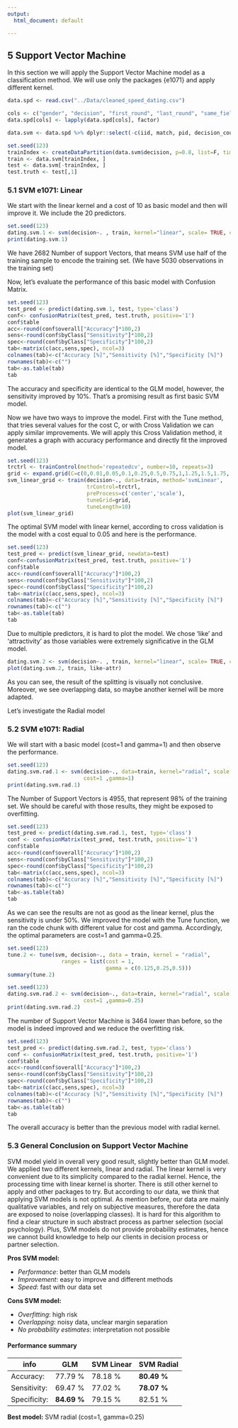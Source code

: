 ```yaml
---
output:
  html_document: default

---
```

## 5 Support Vector Machine

In this section we will apply the Support Vector Machine model as a classification method. We will use only the packages {e1071} and apply different kernel.

```r
data.spd <- read.csv("../Data/cleaned_speed_dating.csv")

cols <- c("gender", "decision", "first_round", "last_round", "same_field", "same_origin", "goal")
data.spd[cols] <- lapply(data.spd[cols], factor)

data.svm <- data.spd %>% dplyr::select(-c(iid, match, pid, decision_count))

set.seed(123)
trainIndex <- createDataPartition(data.svm$decision, p=0.8, list=F, times= 1)
train <- data.svm[trainIndex, ]
test <- data.svm[-trainIndex, ]
test.truth <- test[,1]
```

### 5.1 SVM e1071: Linear
We start with the linear kernel and a cost of 10 as basic model and then will improve it. We include the 20 predictors.

```r
set.seed(123)
dating.svm.1 <- svm(decision~. , train, kernel="linear", scale= TRUE, cost=10)
print(dating.svm.1)
```

We have 2682 Number of support Vectors, that means SVM use half of the training sample to encode the training set. (We have 5030 observations in the training set)

Now, let's evaluate the performance of this basic model with Confusion Matrix.

```r
set.seed(123)
test_pred <- predict(dating.svm.1, test, type='class')
conf<- confusionMatrix(test_pred, test.truth, positive='1')
conf$table
acc<-round(conf$overall["Accuracy"]*100,2)
sens<-round(conf$byClass["Sensitivity"]*100,2)
spec<-round(conf$byClass["Specificity"]*100,2)
tab<-matrix(c(acc,sens,spec), ncol=3)
colnames(tab)<-c("Accuracy [%]","Sensitivity [%]","Specificity [%]")
rownames(tab)<-c("")
tab<-as.table(tab)
tab
```

The accuracy and specificity are identical to the GLM model, however, the sensitivity improved by 10%. That's a promising result as first basic SVM model.

Now we have two ways to improve the model. First with the Tune method, that tries several values for the cost C, or with Cross Validation we can apply similar improvements. We will apply this Cross Validation method, it generates a graph with accuracy performance and directly fit the improved model. 

```r
set.seed(123)
trctrl <- trainControl(method='repeatedcv', number=10, repeats=3)
grid <- expand.grid(C=c(0,0.01,0.05,0.1,0.25,0.5,0.75,1,1.25,1.5,1.75, 2.5))
svm_linear_grid <- train(decision~., data=train, method='svmLinear',
                         trControl=trctrl,
                         preProcess=c('center','scale'),
                         tuneGrid=grid,
                         tuneLength=10)
plot(svm_linear_grid)
```

The optimal SVM model with linear kernel, according to cross validation is the model with a cost equal to 0.05 and here is the performance.

```r
set.seed(123)
test_pred <- predict(svm_linear_grid, newdata=test)
conf<-confusionMatrix(test_pred, test.truth, positive='1')
conf$table
acc<-round(conf$overall["Accuracy"]*100,2)
sens<-round(conf$byClass["Sensitivity"]*100,2)
spec<-round(conf$byClass["Specificity"]*100,2)
tab<-matrix(c(acc,sens,spec), ncol=3)
colnames(tab)<-c("Accuracy [%]","Sensitivity [%]","Specificity [%]")
rownames(tab)<-c("")
tab<-as.table(tab)
tab
```

Due to multiple predictors, it is hard to plot the model. We chose 'like' and 'attractivity' as those variables were extremely significative in the GLM model.

```r
dating.svm.2 <- svm(decision~. , train, kernel="linear", scale= TRUE, cost=0.05)
plot(dating.svm.2, train, like~attr)
```

As you can see, the result of the splitting is visually not conclusive. Moreover, we see overlapping data, so maybe another kernel will be more adapted.

Let's investigate the Radial model 

### 5.2 SVM e1071: Radial
We will start with a basic model (cost=1 and gamma=1) and then observe the performance.

```r
set.seed(123)
dating.svm.rad.1 <- svm(decision~., data=train, kernel="radial", scale = TRUE,
                        cost=1 ,gamma=1)
print(dating.svm.rad.1)
```

The Number of Support Vectors is 4955, that represent 98% of the training set. We should be careful with those results, they might be exposed to overfitting. 

```r
set.seed(123)
test_pred <- predict(dating.svm.rad.1, test, type='class')
conf <- confusionMatrix(test_pred, test.truth, positive='1')
conf$table
acc<-round(conf$overall["Accuracy"]*100,2)
sens<-round(conf$byClass["Sensitivity"]*100,2)
spec<-round(conf$byClass["Specificity"]*100,2)
tab<-matrix(c(acc,sens,spec), ncol=3)
colnames(tab)<-c("Accuracy [%]","Sensitivity [%]","Specificity [%]")
rownames(tab)<-c("")
tab<-as.table(tab)
tab
```

As we can see the results are not as good as the linear kernel, plus the sensitivity is under 50%. We improved the model with the Tune function, we ran the code chunk with different value for cost and gamma. Accordingly, the optimal parameters are cost=1 and gamma=0.25.

```r
set.seed(123)
tune.2 <- tune(svm, decision~., data = train, kernel = "radial",
                 ranges = list(cost = 1,
                               gamma = c(0.125,0.25,0.5)))
summary(tune.2)
```
 
```r
set.seed(123)
dating.svm.rad.2 <- svm(decision~., data=train, kernel="radial", scale = TRUE,
                        cost=1 ,gamma=0.25)
print(dating.svm.rad.2)
```

The number of Support Vector Machine is 3464 lower than before, so the model is indeed improved and we reduce the overfitting risk.

```r
set.seed(123)
test_pred <- predict(dating.svm.rad.2, test, type='class')
conf <- confusionMatrix(test_pred, test.truth, positive='1')
conf$table
acc<-round(conf$overall["Accuracy"]*100,2)
sens<-round(conf$byClass["Sensitivity"]*100,2)
spec<-round(conf$byClass["Specificity"]*100,2)
tab<-matrix(c(acc,sens,spec), ncol=3)
colnames(tab)<-c("Accuracy [%]","Sensitivity [%]","Specificity [%]")
rownames(tab)<-c("")
tab<-as.table(tab)
tab
```

The overall accuracy is better than the previous model with radial kernel. 

### 5.3 General Conclusion on Support Vector Machine
SVM model yield in overall very good result, slightly better than GLM model. We applied two different kernels, linear and radial. The linear kernel is very convenient due to its simplicity compared to the radial kernel. Hence, the processing time with linear kernel is shorter. There is still other kernel to apply and other packages to try. But according to our data, we think that applying SVM models is not optimal. As mention before, our data are mainly qualitative variables, and rely on subjective measures, therefore the data are exposed to noise (overlapping classes). It is hard for this algorithm to find a clear structure in such abstract process as partner selection (social psychology). Plus, SVM models do not provide probability estimates, hence we cannot build knowledge to help our clients in decision process or partner selection.  

**Pros SVM model:**

* *Performance*: better than GLM models
* *Improvement*: easy to improve and different methods 
* *Speed*: fast with our data set

**Cons SVM model:**

* *Overfitting*: high risk 
* *Overlapping*: noisy data, unclear margin separation
* *No probability estimates*: interpretation not possible

#### Performance summary

info          | GLM        | SVM Linear   | SVM Radial   |  
------------- | ---------- | ------------ | ------------ |
Accuracy:     | 77.79 %    | 78.18  %     | **80.49 %**  |
Sensitivity:  | 69.47 %    | 77.02  %     | **78.07 %**  |
Specificity:  | **84.69 %**|  79.15 %     | 82.51 %      |

**Best model:** SVM radial (cost=1, gamma=0.25)

